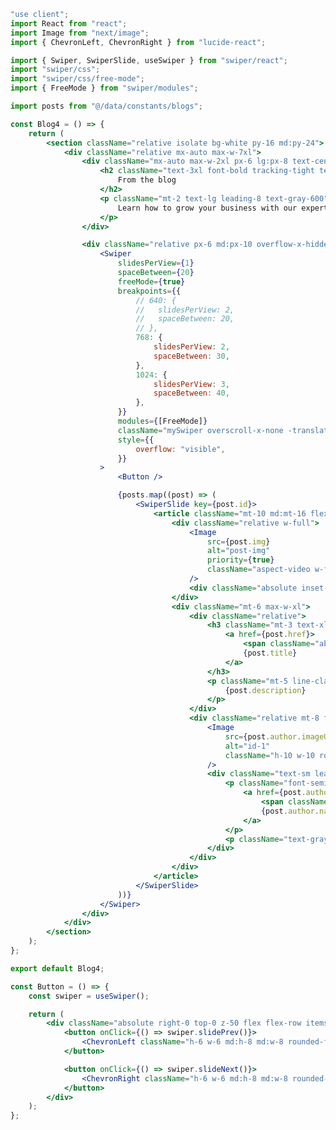 ```jsx
"use client";
import React from "react";
import Image from "next/image";
import { ChevronLeft, ChevronRight } from "lucide-react";

import { Swiper, SwiperSlide, useSwiper } from "swiper/react";
import "swiper/css";
import "swiper/css/free-mode";
import { FreeMode } from "swiper/modules";

import posts from "@/data/constants/blogs";

const Blog4 = () => {
    return (
        <section className="relative isolate bg-white py-16 md:py-24">
            <div className="relative mx-auto max-w-7xl">
                <div className="mx-auto max-w-2xl px-6 lg:px-8 text-center">
                    <h2 className="text-3xl font-bold tracking-tight text-gray-900 sm:text-5xl">
                        From the blog
                    </h2>
                    <p className="mt-2 text-lg leading-8 text-gray-600">
                        Learn how to grow your business with our expert advice.
                    </p>
                </div>

                <div className="relative px-6 md:px-10 overflow-x-hidden">
                    <Swiper
                        slidesPerView={1}
                        spaceBetween={20}
                        freeMode={true}
                        breakpoints={{
                            // 640: {
                            //   slidesPerView: 2,
                            //   spaceBetween: 20,
                            // },
                            768: {
                                slidesPerView: 2,
                                spaceBetween: 30,
                            },
                            1024: {
                                slidesPerView: 3,
                                spaceBetween: 40,
                            },
                        }}
                        modules={[FreeMode]}
                        className="mySwiper overscroll-x-none -translate-x-2 md:-translate-x-6 :pt-10"
                        style={{
                            overflow: "visible",
                        }}
                    >
                        <Button />

                        {posts.map((post) => (
                            <SwiperSlide key={post.id}>
                                <article className="mt-10 md:mt-16 flex flex-col items-start">
                                    <div className="relative w-full">
                                        <Image
                                            src={post.img}
                                            alt="post-img"
                                            priority={true}
                                            className="aspect-video w-full rounded-2xl object-cover sm:aspect-[2/1] lg:aspect-[3/2]"
                                        />
                                        <div className="absolute inset-0 rounded-2xl shadow-xl ring-inset ring-gray-100"></div>
                                    </div>
                                    <div className="mt-6 max-w-xl">
                                        <div className="relative">
                                            <h3 className="mt-3 text-xl font-semibold leading-6 text-gray-900 group-hover:text-gray-600">
                                                <a href={post.href}>
                                                    <span className="absolute inset-0" />
                                                    {post.title}
                                                </a>
                                            </h3>
                                            <p className="mt-5 line-clamp-3 text-sm leading-6 text-gray-600">
                                                {post.description}
                                            </p>
                                        </div>
                                        <div className="relative mt-8 flex items-center gap-x-4">
                                            <Image
                                                src={post.author.imageUrl}
                                                alt="id-1"
                                                className="h-10 w-10 rounded-full bg-gray-50 object-cover"
                                            />
                                            <div className="text-sm leading-6">
                                                <p className="font-semibold text-gray-900">
                                                    <a href={post.author.href}>
                                                        <span className="absolute inset-0" />
                                                        {post.author.name}
                                                    </a>
                                                </p>
                                                <p className="text-gray-600">{post.author.role}</p>
                                            </div>
                                        </div>
                                    </div>
                                </article>
                            </SwiperSlide>
                        ))}
                    </Swiper>
                </div>
            </div>
        </section>
    );
};

export default Blog4;

const Button = () => {
    const swiper = useSwiper();

    return (
        <div className="absolute right-0 top-0 z-50 flex flex-row items-start gap-4">
            <button onClick={() => swiper.slidePrev()}>
                <ChevronLeft className="h-6 w-6 md:h-8 md:w-8 rounded-full bg-gray-800 text-white" />
            </button>

            <button onClick={() => swiper.slideNext()}>
                <ChevronRight className="h-6 w-6 md:h-8 md:w-8 rounded-full bg-gray-800 text-white" />
            </button>
        </div>
    );
};
```